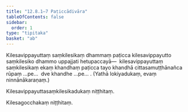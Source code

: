 ```yaml
---
title: "12.8.1–7 Paṭiccādivāra"
tableOfContents: false
sidebar:
  order: 1
type: "tipitaka"
basket: "ab"
---
```



<DynamicBreadcrumb />

<Division number="98">

<Paragraph number="4053">
Kilesavippayuttaṃ saṃkilesikaṃ dhammaṃ paṭicca kilesavippayutto saṃkilesiko dhammo uppajjati hetupaccayā—  kilesavippayuttaṃ saṃkilesikaṃ ekaṃ khandhaṃ paṭicca tayo khandhā cittasamuṭṭhānañca rūpaṃ …pe…  dve khandhe …pe… .

</Paragraph>
</Division>

<Paragraph number="4054">
(Yathā lokiyadukaṃ, evaṃ ninnānākaraṇaṃ.)

  
Kilesavippayuttasaṃkilesikadukaṃ niṭṭhitaṃ.



</Paragraph>

<Paragraph number="4055" type="center">
Kilesagocchakaṃ niṭṭhitaṃ.
</Paragraph>